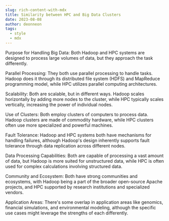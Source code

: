 ```yaml
---
slug: rich-content-with-mdx
title: Similarity between HPC and Big Data Clusters
date: 2023-08-08
author: deonneon
tags:
  - style
  - mdx
---
```


Purpose for Handling Big Data: Both Hadoop and HPC systems are designed to process large volumes of data, but they approach the task differently.

Parallel Processing: They both use parallel processing to handle tasks. Hadoop does it through its distributed file system (HDFS) and MapReduce programming model, while HPC utilizes parallel computing architectures.

Scalability: Both are scalable, but in different ways. Hadoop scales horizontally by adding more nodes to the cluster, while HPC typically scales vertically, increasing the power of individual nodes.

Use of Clusters: Both employ clusters of computers to process data. Hadoop clusters are made of commodity hardware, while HPC clusters often use more specialized and powerful machines.

Fault Tolerance: Hadoop and HPC systems both have mechanisms for handling failures, although Hadoop's design inherently supports fault tolerance through data replication across different nodes.

Data Processing Capabilities: Both are capable of processing a vast amount of data, but Hadoop is more suited for unstructured data, while HPC is often used for complex calculations involving structured data.

Community and Ecosystem: Both have strong communities and ecosystems, with Hadoop being a part of the broader open-source Apache projects, and HPC supported by research institutions and specialized vendors.

Application Areas: There's some overlap in application areas like genomics, financial simulations, and environmental modeling, although the specific use cases might leverage the strengths of each differently.
